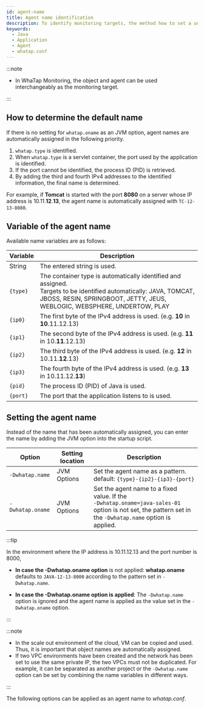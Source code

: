 ```yaml
---
id: agent-name
title: Agent name identification
description: To identify monitoring targets, the method how to set a unique identifier for the application server is provided. It is required to identify application servers among the monitoring target systems. You can see automatic naming based on the data such as server type and IP. Otherwise, you can manually set the agent name through the whatap.conf file or JVM options.
keywords:
  - Java
  - Application
  - Agent
  - whatap.conf
---
```



<Apmnamedescription />


<Agentnamewarning />

:::note

- In WhaTap Monitoring, the object and agent can be used interchangeably as the monitoring target.

:::

## How to determine the default name

If there is no setting for `whatap.oname` as an JVM option, agent names are automatically assigned in the following priority.

1. `whatap.type` is identified.
2. When `whatap.type` is a servlet container, the port used by the application is identified.
3. If the port cannot be identified, the process ID (PID) is retrieved.
4. By adding the third and fourth IPv4 addresses to the identified information, the final name is determined.

For example, if **Tomcat** is started with the port **8080** on a server whose IP address is 10.11.**12**.**13**, the agent name is automatically assigned with `TC-12-13-8080`.

## Variable of the agent name

Available name variables are as follows:

| Variable | Description                                                                                                                                                                                         |
| -------- | --------------------------------------------------------------------------------------------------------------------------------------------------------------------------------------------------- |
| String   | The entered string is used.                                                                                                                                                                         |
| `{type}` | The container type is automatically identified and assigned. <br/> Targets to be identified automatically: JAVA, TOMCAT, JBOSS, RESIN, SPRINGBOOT, JETTY, JEUS, WEBLOGIC, WEBSPHERE, UNDERTOW, PLAY |
| `{ip0}`  | The first byte of the IPv4 address is used. (e.g. **10** in **10**.11.12.13)                                                                                                     |
| `{ip1}`  | The second byte of the IPv4 address is used. (e.g. **11** in 10.**11**.12.13)                                                                                                    |
| `{ip2}`  | The third byte of the IPv4 address is used. (e.g. **12** in 10.11.**12**.13)                                                                                                     |
| `{ip3}`  | The fourth byte of the IPv4 address is used. (e.g. **13** in 10.11.12.**13**)                                                                                                    |
| `{pid}`  | The process ID (PID) of Java is used.                                                                                                                                            |
| `{port}` | The port that the application listens to is used.                                                                                                                                                   |

## Setting the agent name

Instead of the name that has been automatically assigned, you can enter the name by adding the JVM option into the startup script.

<div class="c4-name">

| Option           | Setting location   | Description                                                                                                                                                             |
| ---------------- | ------------------ | ----------------------------------------------------------------------------------------------------------------------------------------------------------------------- |
| `-Dwhatap.name`  | JVM Options        | Set the agent name as a pattern. <br/>default: `{type}-{ip2}-{ip3}-{port}`                                                                                              |
| `-Dwhatap.oname` | JVM Options        | Set the agent name to a fixed value. If the <br/>`-Dwhatap.oname=java-sales-01` <br/> option is not set, the pattern set in the `-Dwhatap.name` option is applied.<br/> |

</div>

:::tip

In the environment where the IP address is 10.11.12.13 and the port number is 8000,

- **In case the -Dwhatap.oname option** is not applied: **whatap.oname** defaults to `JAVA-12-13-8000` according to the pattern set in `-Dwhatap.name`.

- **In case the -Dwhatap.oname option is applied**: The `-Dwhatap.name` option is ignored and the agent name is applied as the value set in the `-Dwhatap.oname` option.

:::

:::note

- In the scale out environment of the cloud, VM can be copied and used. Thus, it is important that object names are automatically assigned.
- If two VPC environments have been created and the network has been set to use the same private IP, the two VPCs must not be duplicated. For example, it can be separated as another project or the `-Dwhatap.name` option can be set by combining the name variables in different ways.

:::

The following options can be applied as an agent name to _whatap.conf_.


<Javaagentname />

<OkindNodename />
